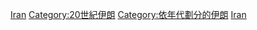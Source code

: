 {{DecadeCategoryNav|decade=1950|topic=伊朗}}

{{Commons category|Iran in the 1950s}}

[[Category:1950年代各國|Iran]]
[[Category:20世紀伊朗|Category:20世紀伊朗]]
[[Category:依年代劃分的伊朗|Category:依年代劃分的伊朗]]
[[Category:1950年代亞洲|Iran]]
